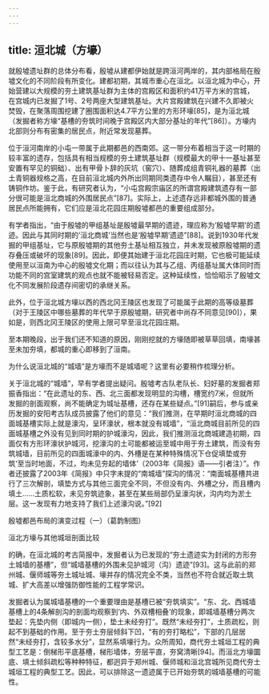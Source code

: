 ```yaml
---
---
---
```

title: 洹北城（方壕）
---




就殷墟遗址群的总体分布看，殷墟从建都伊始就是跨洹河两岸的，其内部格局在殷墟文化的不同阶段有所变化。建都初期，其城市重心在洹北。以洹北城为中心，开始营建以大规模的夯土建筑基址群为主体的宫殿区和面积约41万平方米的宫城，在宫城内已发掘了1号、2号两座大型建筑基址。大片宫殿建筑在兴建不久即被火焚毁，在聚落周围挖建了圈围面积达4.7平方公里的方形环壕[85]，是为洹北城（发掘者称方壕“基槽的夯筑时间晚于宫殿区内大部分基址的年代”[86]）。方壕内北部则分布有密集的居民点，附近常发现墓葬。

位于洹河南岸的小屯一带属于此期都邑的西南郊。这一带分布着相当于这一时期的较丰富的遗存，包括具有相当规模的夯土建筑基址群（规模最大的甲十一基址甚至安置有罕见的铜础）、出有甲骨卜辞的灰坑（窖穴）、随葬成组青铜礼器的墓葬（出土青铜器规格之高，在目前洹北城内外所出同期同类遗存中令人瞩目），甚至还有铸铜作坊。鉴于此，有研究者认为，“小屯宫殿宗庙区的所谓宫殿建筑遗存有一部分很可能是洹北商城的外围居民点”[87]。实际上，上述遗存远非都城外围的普通居民点所能拥有，它们应是洹北花园庄期殷墟都邑的重要组成部分。

有学者指出，“由于殷墟的甲组基址是殷墟最早期的遗迹，理应称为‘殷墟早期’的遗迹。因此与其同时期的‘洹北商城’当然也是‘殷墟早期’遗迹”[88]。说到1930年代发掘的甲组基址，它与原殷墟期的其他夯土基址相互独立，并未发现被原殷墟期的遗存叠压或破坏的现象[89]。因此，即便其始建于洹北花园庄时期，它也极可能延续使用至以洹南为中心的殷墟文化期；而以往认为其与乙组、丙组基址属大体同时而功能不同的宫室建筑的观点也就不能被轻易否定。这种延续性，恰恰昭示了殷墟文化不同发展阶段遗存间密切的承继关系。

此外，位于洹北城方壕以西的西北冈王陵区也发现了可能属于此期的高等级墓葬（对于王陵区中哪些墓葬的年代早于原殷墟期，研究者中尚存不同意见[90]），果如是，则西北冈王陵区的使用上限可早至洹北花园庄期。

至本期晚段，出于我们还不知道的原因，刚刚挖就的方壕随即被草草回填，南壕甚至未加夯填，都城的重心即移到了洹南。

为什么说洹北城的“城墙”是方壕而不是城墙呢？这里有必要稍作梳理分析。

关于洹北城的“城墙”，早有学者提出疑问。殷墟考古队老队长、妇好墓的发掘者郑振香指出：“在此遗址的东、西、北三面都发现明显的沟槽，槽宽约7米，但就所发掘的剖面观察，尚不能确定为城址基槽，还存在某些疑点。”[91]嗣后，参与或亲历发掘的安阳考古队成员披露了他们的意见：“我们推测，在早期时洹北商城的四面城基槽实际上就是濠沟，呈环濠状，根本就没有城墙”，“洹北商城目前所见的四面城基槽之外没有见到同时期的护城濠沟，因此，我们推测洹北商城建造初期，四面仅有方形环濠状护城河，挖濠沟的土可能都被运至城中用于夯土建筑，而没有夯筑城墙，目前所见的四面城濠中的内、外槽是在某种特殊情况下仓促填垫或夯筑‘至当时地面，不过，均未见夯起的墙体’（2003年《简报》语——引者注）”。作者还披露了2003年《简报》中只字未提的“南城墙”探沟的情况：“南面城基槽共进行了三次解剖，填垫方式与其他三面完全不同，不但没有内、外槽之分，而且槽内填土……土质松软，未见夯筑迹象，甚至在某些局部仍呈濠沟状，沟内均为淤土层。这一发现有力地支持了我们上述濠沟说。”[92]



殷墟都邑布局的演变过程（一）（葛韵制图）

洹北方壕与其他城垣剖面比较



的确，在洹北城的考古简报中，发掘者认为已发现的“夯土遗迹实为封闭的方形夯土城墙的基槽”，但“城墙基槽的外围未见护城河（沟）遗迹”[93]。这与此前的郑州城、偃师城等夯土城址城、壕并存的情况完全不类，当然也不符合就近取土筑城、扩大高差以增强防御性能的工程学常识。

发掘者认为属城墙基槽的一个重要理由是基槽已被“夯筑填实”。“东、北、西城墙基槽上的4条解剖沟的剖面均观察到‘内、外双槽相叠’的现象，即城墙基槽分两次垫起：先垫内侧（即城内一侧），垫土未经夯打”。既然“未经夯打”，土质疏松，则起不到基础的作用。至于夯土夯层倾斜下凹，“有的夯打略松”，下部的几层居然“未经夯打，含较多水分”，显然系填壕行为。众所周知，商代夯土城垣工程的典型工艺是：倒梯形平底基槽，梯形墙体，夯层平直，夯窝清晰[94]。而洹北方壕圜底、填土倾斜疏松等种种特征，都迥异于郑州城、偃师城和洹北宫城所见商代夯土城垣工程的典型工艺。因此，可以排除这一遗迹属于已开始夯筑的城墙基槽的可能性。